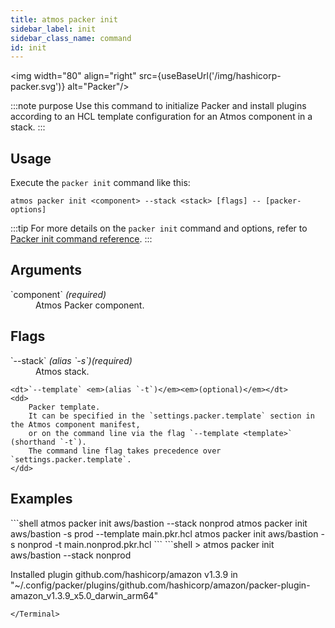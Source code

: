 ```yaml
---
title: atmos packer init
sidebar_label: init
sidebar_class_name: command
id: init
---
```



<img width="80" align="right" src={useBaseUrl('/img/hashicorp-packer.svg')} alt="Packer"/>

:::note purpose
Use this command to initialize Packer and install plugins according to an HCL template configuration for an Atmos component in a stack.
:::

## Usage

Execute the `packer init` command like this:

```shell
atmos packer init <component> --stack <stack> [flags] -- [packer-options]
```

:::tip
For more details on the `packer init` command and options, refer to [Packer init command reference](https://developer.hashicorp.com/packer/docs/commands/init).
:::

## Arguments

<dl>
    <dt>`component` <em>(required)</em></dt>
    <dd>
        Atmos Packer component.
    </dd>
</dl>

## Flags

<dl>
    <dt>`--stack` <em>(alias `-s`)</em><em>(required)</em></dt>
    <dd>
        Atmos stack.
    </dd>

    <dt>`--template` <em>(alias `-t`)</em><em>(optional)</em></dt>
    <dd>
        Packer template.
        It can be specified in the `settings.packer.template` section in the Atmos component manifest,
        or on the command line via the flag `--template <template>` (shorthand `-t`).
        The command line flag takes precedence over `settings.packer.template`.
    </dd>
</dl>

## Examples

<Terminal>
```shell
atmos packer init aws/bastion --stack nonprod
atmos packer init aws/bastion -s prod --template main.pkr.hcl
atmos packer init aws/bastion -s nonprod -t main.nonprod.pkr.hcl
```
</Terminal>

<Terminal title="atmos packer init aws/bastion --stack nonprod">
```shell
> atmos packer init aws/bastion --stack nonprod

Installed plugin github.com/hashicorp/amazon v1.3.9 in "~/.config/packer/plugins/github.com/hashicorp/amazon/packer-plugin-amazon_v1.3.9_x5.0_darwin_arm64"
```
</Terminal>
